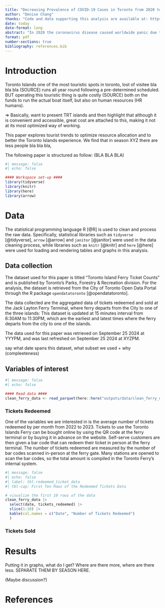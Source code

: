 ```yaml
---
title: "Decreasing Prevalence of COVID-19 Cases in Toronto from 2020 to 2023 Supports the Lifting of Related Regulations. "
author: "Denise Chang"
thanks: "Code and data supporting this analysis are available at: https://github.com/DeniseChang9/Covid-19_Cases.git "
date: today
date-format: long
abstract: "In 2020 the coronavirus disease caused worldwide panic due to its fast transmission rate and the health complications for its affected host. This study aims to investigate the trends in COVID-19 cases in the City of Toronto from 2020 to 2023, as well as the severity of each of these cases. Based on the exploration of the data, there is strong evidence to support the hypothesis that the coronavirus disease is not as relevant today as it was during the peak of the pandemic suggesting the safety of lifting related regulations. The results of this study are significant, as they impact the future directions of COVID-19 regulations for businesses, schools and governmental institutions."
format: pdf
number-sections: true
bibliography: references.bib
---
```


# Introduction

Toronto Islands one of the most touristic spots in toronto, lost of visitee bla bla bla (SOURCE) runs all year round following a pre-determined scheduled. BUT operating this touristic thing is quite costly (SOURCE) both on the funds to run the actual boat itself, but also on human resources (HR humans).

=\> Basically, want to present TRT islands and then highlight that although it is convenient and accessible, great cost are attached to this, making it not at its most optimized way of working.

This paper explores tourist trends to optimize resource allocation and to better the Toronto Islands experience. We find that in season XYZ there are less people bla bla bla,

The following paper is structured as follow: (BLA BLA BLA)

```r
#| message: false
#| echo: false

#### Workspace set-up ####
library(tidyverse)
library(knitr)
library(here)
library(arrow)
```

# Data

The statistical programming language R [@R] is used to clean and process the raw data. Specifically, statistical libraries such as `tidyverse` [@tidyverse], `arrow` [@arrow] and `janitor` [@janitor] were used in the data cleaning process, while libraries such as `knitr` [@knitr] and `here` [@here] were used for loading and rendering tables and graphs in this analysis.

## Data collection

The dataset used for this paper is titled "Toronto Island Ferry Ticket Counts" and is published by Toronto's Parks, Forestry & Recreation division. For the analysis, the dataset is retrieved from the City of Toronto Open Data Portal through the R package `opendatatoronto` [@opendatatoronto].

The data collected are the aggregated data of tickets redeemed and sold at the Jack Layton Ferry Terminal, where ferry departs from the City to one of the three islands: This dataset is updated at 15 minutes interval from 6:30AM to 11:30PM, which are the earliest and latest times where the ferry departs from the city to one of the islands.

The data used for this paper was retrieved on September 25 2024 at YYYPM, and was last refreshed on September 25 2024 at XYZPM.

say what date spans this dataset, what subset we used + why (compleeteness)

## Variables of interest

```r
#| message: false
#| echo: false

#### Read data ####
clean_ferry_data <- read_parquet(here::here("outputs/data/clean_ferry_data.parquet"))
```

### Tickets Redeemed

One of the variables we are interested in is the average number of tickets redeemed by per month from 2022 to 2023. Tickets to use the Toronto Islands Ferry can be bought online by using the QR code at the ferry terminal or by buying it in advance on the website. Self-serve customers are then given a bar code that can redeem their ticket in person at the ferry terminal. The number of tickets redeemed are measured by the number of bar codes scanned in-person at the ferry gate. Many stations are opened to scan the bar codes, so the total amount is compiled in the Toronto Ferry's internal system.

```r
#| message: false
#| echo: false
#| label: tbl-redeemed_ticket_data
#| tbl-cap: First Ten Rows of the Redeemed Tickets Data

# visualize the first 10 rows of the data
clean_ferry_data |>
  select(date, tickets_redeemed) |>
  slice(1:10) |>
  kable(col.names = c("Date", "Number of Tickets Redeemed")
  )
```

### Tickets Sold

# Results

Putting it in graphs, what do I get? Where are there more, where are there less. SEPARATE THEM BY SEASON HERE.

(Maybe discussion?)

# References
